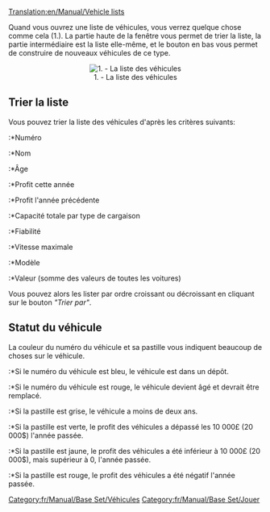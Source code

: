 [[Translation:en/Manual/Vehicle lists]]


Quand vous ouvrez une liste de véhicules, vous verrez quelque chose comme cela (1.). La partie haute de la fenêtre vous permet de trier la liste, la partie intermédiaire est la liste elle-même, et le bouton en bas vous permet de construire de nouveaux véhicules de ce type.

<center>[[File:en/Manual/Vehicle list.png|center|frame|1. - La liste des véhicules]]</center>

==Trier la liste==

Vous pouvez trier la liste des véhicules d'après les critères suivants:
:*Numéro
:*Nom
:*Âge
:*Profit cette année
:*Profit l'année précédente
:*Capacité totale par type de cargaison
:*Fiabilité
:*Vitesse maximale
:*Modèle
:*Valeur (somme des valeurs de toutes les voitures)

Vous pouvez alors les lister par ordre croissant ou décroissant en cliquant sur le bouton ''"Trier par"''.

==Statut du véhicule==

La couleur du numéro du véhicule et sa pastille vous indiquent beaucoup de choses sur le véhicule.
:*Si le numéro du véhicule est bleu, le véhicule est dans un dépôt.
:*Si le numéro du véhicule est rouge, le véhicule devient âgé et devrait être remplacé.

:*Si la pastille est grise, le véhicule a moins de deux ans.
:*Si la pastille est verte, le profit des véhicules a dépassé les 10 000£ (20 000$) l'année passée.
:*Si la pastille est jaune, le profit des véhicules a été inférieur à 10 000£ (20 000$), mais supérieur à 0, l'année passée.
:*Si la pastille est rouge, le profit des véhicules a été négatif l'année passée.

[[Category:fr/Manual/Base Set/Véhicules]]
[[Category:fr/Manual/Base Set/Jouer]]